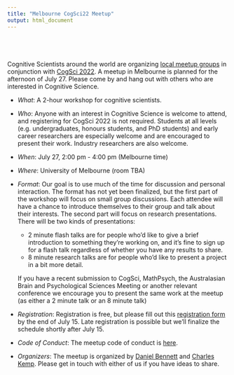 ```yaml
---
title: "Melbourne CogSci22 Meetup"
output: html_document
---
```


<style type="text/css">

.title {
  display: none;
}

#getting-started img {
  margin-right: 10px;
}

</style>


<div class="row" style="padding-top: 40px;">
<div class="col-sm-12">

Cognitive Scientists around the world are organizing [local meetup groups]( 
https://cognitivesciencesociety.org/cogsci-2022-meetups/)
in conjunction with  [CogSci 2022](  https://cognitivesciencesociety.org/cogsci-2022/ ). A meetup in Melbourne is planned for the afternoon of July 27. Please come by and hang out with others who are interested in Cognitive Science. 

* *What*: A 2-hour workshop for cognitive scientists.

* *Who*: Anyone with an interest in Cognitive Science is welcome to attend, and registering for CogSci 2022 is not required. Students at all levels (e.g.\ undergraduates, honours students, and PhD students) and early career researchers are especially welcome and are encouraged to present their work. Industry researchers are also welcome.

* *When*: July 27, 2:00 pm - 4:00 pm (Melbourne time) 

* *Where*: University of Melbourne (room TBA) 

* *Format*: Our goal is to use much of the time for discussion and personal interaction. The format has not yet been finalized, but the first part of the workshop will focus on small group discussions. Each attendee will have a chance to introduce themselves to their group and talk about their interests. The second part will focus on research presentations. There will be two kinds of presentations:
    * 2 minute flash talks are for people who'd like to give a brief introduction to something they're working on, and it's fine to sign up for a flash talk regardless of whether you have any results to share. 
    * 8 minute research talks are for people who'd like to present a project in a bit more detail. 
    
    If you have a recent submission to CogSci, MathPsych, the Australasian Brain and Psychological Sciences Meeting or another relevant conference we encourage you to present the same work at the meetup (as either a 2 minute talk or an 8 minute talk)


* *Registration*: Registration is free, but please fill out this [registration form]( https://docs.google.com/forms/d/e/1FAIpQLSfdwm1Sx2iDfqY1fzWmwZbE89nygGuQ03aKCNV3WKvk6jaGnA/viewform?usp=sf_link ) by the end of July 15. Late registration is possible but we'll finalize the schedule shortly after July 15. 

* *Code of Conduct*: The meetup code of conduct is [here]( codeofconduct.html ).

* *Organizers*: The meetup is organized by [Daniel Bennett]( https://bennett-daniel.github.io/ ) and [Charles Kemp]( http://www.charleskemp.com/ ). Please get in touch with either of us if you have ideas to share.

</div>
</div>
